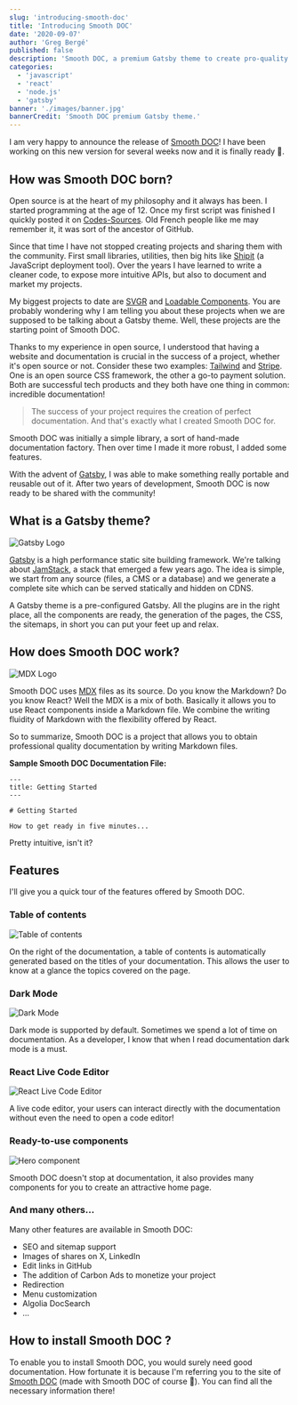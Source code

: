 ```yaml
---
slug: 'introducing-smooth-doc'
title: 'Introducing Smooth DOC'
date: '2020-09-07'
author: 'Greg Bergé'
published: false
description: 'Smooth DOC, a premium Gatsby theme to create pro-quality documentation websites.'
categories:
  - 'javascript'
  - 'react'
  - 'node.js'
  - 'gatsby'
banner: './images/banner.jpg'
bannerCredit: 'Smooth DOC premium Gatsby theme.'
---
```


I am very happy to announce the release of [Smooth DOC](http://smooth-doc.com/)! I have been working on this new version for several weeks now and it is finally ready 🥳.

## How was Smooth DOC born?

Open source is at the heart of my philosophy and it always has been. I started programming at the age of 12. Once my first script was finished I quickly posted it on [Codes-Sources](https://codes-sources.commentcamarche.net/). Old French people like me may remember it, it was sort of the ancestor of GitHub.

Since that time I have not stopped creating projects and sharing them with the community. First small libraries, utilities, then big hits like [Shipit](https://github.com/shipitjs/shipit) (a JavaScript deployment tool). Over the years I have learned to write a cleaner code, to expose more intuitive APIs, but also to document and market my projects.

My biggest projects to date are [SVGR](https://react-svgr.com/) and [Loadable Components](https://loadable-components.com/). You are probably wondering why I am telling you about these projects when we are supposed to be talking about a Gatsby theme. Well, these projects are the starting point of Smooth DOC.

Thanks to my experience in open source, I understood that having a website and documentation is crucial in the success of a project, whether it's open source or not. Consider these two examples: [Tailwind](http://tailwindcss.com/) and [Stripe](https://stripe.com/). One is an open source CSS framework, the other a go-to payment solution. Both are successful tech products and they both have one thing in common: incredible documentation!

> The success of your project requires the creation of perfect documentation. And that's exactly what I created Smooth DOC for.

Smooth DOC was initially a simple library, a sort of hand-made documentation factory. Then over time I made it more robust, I added some features.

With the advent of [Gatsby](https://gatsbyjs.com/), I was able to make something really portable and reusable out of it. After two years of development, Smooth DOC is now ready to be shared with the community!

## What is a Gatsby theme?

![Gatsby Logo](./images/gatsby-logo.png)

[Gatsby](https://gatsbyjs.com/) is a high performance static site building framework. We're talking about [JamStack](https://jamstack.org/), a stack that emerged a few years ago. The idea is simple, we start from any source (files, a CMS or a database) and we generate a complete site which can be served statically and hidden on CDNS.

A Gatsby theme is a pre-configured Gatsby. All the plugins are in the right place, all the components are ready, the generation of the pages, the CSS, the sitemaps, in short you can put your feet up and relax.

## How does Smooth DOC work?

![MDX Logo](./images/mdx-logo.png)

Smooth DOC uses [MDX](https://mdxjs.com/) files as its source. Do you know the Markdown? Do you know React? Well the MDX is a mix of both. Basically it allows you to use React components inside a Markdown file. We combine the writing fluidity of Markdown with the flexibility offered by React.

So to summarize, Smooth DOC is a project that allows you to obtain professional quality documentation by writing Markdown files.

**Sample Smooth DOC Documentation File:**

```
---
title: Getting Started
---

# Getting Started

How to get ready in five minutes...

```

Pretty intuitive, isn't it?

## Features

I'll give you a quick tour of the features offered by Smooth DOC.

### Table of contents

![Table of contents](./images/table-of-contents.png)

On the right of the documentation, a table of contents is automatically generated based on the titles of your documentation. This allows the user to know at a glance the topics covered on the page.

### Dark Mode

![Dark Mode](./images/dark-mode.png)

Dark mode is supported by default. Sometimes we spend a lot of time on documentation. As a developer, I know that when I read documentation dark mode is a must.

### React Live Code Editor

![React Live Code Editor](./images/live-code-editor.png)

A live code editor, your users can interact directly with the documentation without even the need to open a code editor!

### Ready-to-use components

![Hero component](./images/hero-components.png)

Smooth DOC doesn't stop at documentation, it also provides many components for you to create an attractive home page.

### And many others...

Many other features are available in Smooth DOC:

- SEO and sitemap support
- Images of shares on X, LinkedIn
- Edit links in GitHub
- The addition of Carbon Ads to monetize your project
- Redirection
- Menu customization
- Algolia DocSearch
- ...

## How to install Smooth DOC ?

To enable you to install Smooth DOC, you would surely need good documentation. How fortunate it is because I'm referring you to the site of [Smooth DOC](http://smooth-doc.com/) (made with Smooth DOC of course 🤗). You can find all the necessary information there!
